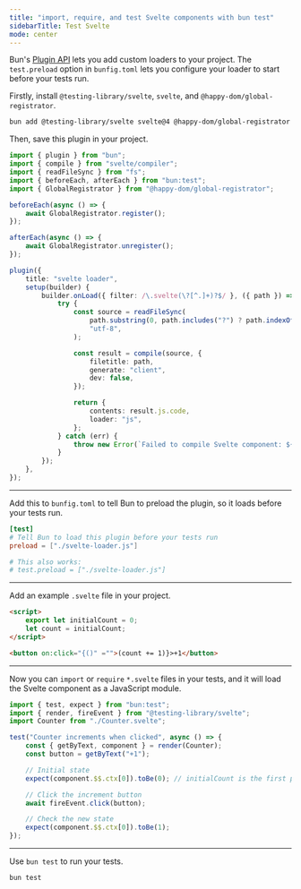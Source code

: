 ```yaml
---
title: "import, require, and test Svelte components with bun test"
sidebarTitle: Test Svelte
mode: center
---
```


Bun's [Plugin API](/runtime/plugins) lets you add custom loaders to your project. The `test.preload` option in `bunfig.toml` lets you configure your loader to start before your tests run.

Firstly, install `@testing-library/svelte`, `svelte`, and `@happy-dom/global-registrator`.

```bash terminal icon="terminal"
bun add @testing-library/svelte svelte@4 @happy-dom/global-registrator
```

Then, save this plugin in your project.

```ts svelte-loader.js icon="/icons/typescript.svg"
import { plugin } from "bun";
import { compile } from "svelte/compiler";
import { readFileSync } from "fs";
import { beforeEach, afterEach } from "bun:test";
import { GlobalRegistrator } from "@happy-dom/global-registrator";

beforeEach(async () => {
	await GlobalRegistrator.register();
});

afterEach(async () => {
	await GlobalRegistrator.unregister();
});

plugin({
	title: "svelte loader",
	setup(builder) {
		builder.onLoad({ filter: /\.svelte(\?[^.]+)?$/ }, ({ path }) => {
			try {
				const source = readFileSync(
					path.substring(0, path.includes("?") ? path.indexOf("?") : path.length),
					"utf-8",
				);

				const result = compile(source, {
					filetitle: path,
					generate: "client",
					dev: false,
				});

				return {
					contents: result.js.code,
					loader: "js",
				};
			} catch (err) {
				throw new Error(`Failed to compile Svelte component: ${err.message}`);
			}
		});
	},
});
```

---

Add this to `bunfig.toml` to tell Bun to preload the plugin, so it loads before your tests run.

```toml bunfig.toml icon="settings"
[test]
# Tell Bun to load this plugin before your tests run
preload = ["./svelte-loader.js"]

# This also works:
# test.preload = ["./svelte-loader.js"]
```

---

Add an example `.svelte` file in your project.

```html Counter.svelte icon="file-code"
<script>
	export let initialCount = 0;
	let count = initialCount;
</script>

<button on:click="{()" ="">(count += 1)}>+1</button>
```

---

Now you can `import` or `require` `*.svelte` files in your tests, and it will load the Svelte component as a JavaScript module.

```ts hello-svelte.test.ts icon="/icons/typescript.svg"
import { test, expect } from "bun:test";
import { render, fireEvent } from "@testing-library/svelte";
import Counter from "./Counter.svelte";

test("Counter increments when clicked", async () => {
	const { getByText, component } = render(Counter);
	const button = getByText("+1");

	// Initial state
	expect(component.$$.ctx[0]).toBe(0); // initialCount is the first prop

	// Click the increment button
	await fireEvent.click(button);

	// Check the new state
	expect(component.$$.ctx[0]).toBe(1);
});
```

---

Use `bun test` to run your tests.

```bash terminal icon="terminal"
bun test
```
